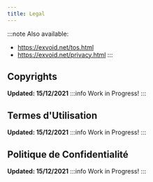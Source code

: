```yaml
---
title: Legal
---
```


:::note
Also available:
- https://exvoid.net/tos.html
- https://exvoid.net/privacy.html
:::

## Copyrights
**Updated: 15/12/2021**
:::info Work in Progress!
:::

## Termes d'Utilisation
**Updated: 15/12/2021**
:::info Work in Progress!
:::

## Politique de Confidentialité

**Updated: 15/12/2021**
:::info Work in Progress!
:::